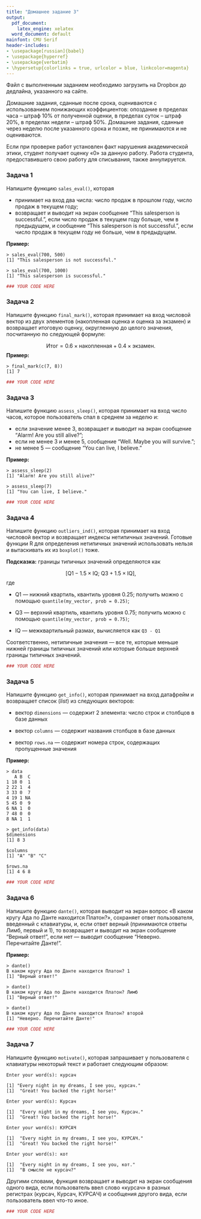 ```yaml
---
title: "Домашнее задание 3"
output:
  pdf_document:
    latex_engine: xelatex
  word_document: default
mainfont: CMU Serif
header-includes:
- \usepackage[russian]{babel}
- \usepackage{hyperref}
- \usepackage{verbatim}
- \hypersetup{colorlinks = true, urlcolor = blue, linkcolor=magenta}
---
```


Файл с выполненным заданием необходимо загрузить на Dropbox до дедлайна, указанного на сайте.

Домашние задания, сданные после срока, оцениваются с использованием понижающих коэффициентов: опоздание в пределах часа – штраф 10% от полученной оценки, в пределах суток – штраф 20%, в пределах недели – штраф 50%. Домашние задания, сданные через неделю после указанного срока и позже, не принимаются и не оцениваются.

Если при проверке работ установлен факт нарушения академической этики, студент получает оценку «0» за данную работу. Работа студента, предоставившего свою работу для списывания, также аннулируется.

### Задача 1

Напишите функцию `sales_eval()`, которая 

* принимает на вход два числа: число продаж в прошлом году, число продаж в текущем году;
* возвращает и выводит на экран сообщение "This salesperson is successful.", если число продаж в текущем году больше, чем в предыдущем, и сообщение "This salesperson is not successful.", если число продаж в текущем году не больше, чем в предыдущем.

**Пример:**

```
> sales_eval(700, 500)
[1] "This salesperson is not successful."

> sales_eval(700, 1000)
[1] "This salesperson is successful."
```

```r
### YOUR CODE HERE
```

### Задача 2

Напишите функцию `final_mark()`, которая принимает на вход числовой вектор из двух элементов (накопленная оценка и оценка за экзамен) и возвращает итоговую оценку, округленную до целого значения, посчитанную по следующей формуле:

$$
\text{Итог} = 0.6 \times \text{накопленная} + 0.4 \times \text{экзамен}.
$$
**Пример:**

```
> final_mark(c(7, 8))
[1] 7
```

```r
### YOUR CODE HERE
```

### Задача 3

Напишите функцию `assess_sleep()`, которая принимает на вход число часов, которое пользователь спал в среднем за неделю и: 

* если значение менее 3, возвращает и выводит на экран сообщение "Alarm! Are you still alive?";
* если не менее 3 и менее 5, сообщение "Well. Maybe you will survive.";
* не менее 5 — сообщение "You can live, I believe."

**Пример:**

```
> assess_sleep(2)
[1] "Alarm! Are you still alive?"

> assess_sleep(7)
[1] "You can live, I believe."
```

```r
### YOUR CODE HERE
```

### Задача 4

Напишите функцию `outliers_ind()`, которая принимает на вход числовой вектор и возвращает индексы нетипичных значений. Готовые функции R для определения нетипичных значений использовать нельзя и вытаскивать их из `boxplot()` тоже.

**Подсказка:** границы типичных значений определяются как 

$$
[\text{Q1} - 1.5 \times \text{IQ};~\text{Q3} + 1.5 \times \text{IQ}],
$$
где

* $\text{Q1}$ — нижний квартиль, квантиль уровня 0.25; получить можно с помощью `quantile(my_vector, prob = 0.25)`;

* $\text{Q3}$ — верхний квартиль, квантиль уровня 0.75; получить можно с помощью `quantile(my_vector, prob = 0.75)`;

* $\text{IQ}$ — межквартильный размах, вычисляется как `Q3 - Q1`

Соответственно, нетипичные значения — все те, которые меньше нижней границы типичных значений или которые больше верхней границы типичных значений.

```r
### YOUR CODE HERE
```

### Задача 5

Напишите функцию `get_info()`, которая принимает на вход датафрейм и возвращает список (*list*) из следующих векторов:

* вектор `dimensions` — содержит 2 элемента: число строк и столбцов в базе данных

* вектор `columns` — содержит названия столбцов в базе данных

* вектор `rows.na` — содержит номера строк, содержащих пропущенные значения

**Пример:**

```
> data
   A B  C
1 18 0  1
2 22 1  4
3 33 0  7
4 19 1 NA
5 45 0  9
6 NA 1  0
7 48 0  0
8 NA 1  1

> get_info(data)
$dimensions
[1] 8 3

$columns
[1] "A" "B" "C"

$rows.na
[1] 4 6 8
```

```r
### YOUR CODE HERE
```

### Задача 6

Напишите функцию `dante()`, которая выводит на экран вопрос «В каком кругу Ада по Данте находится Платон?», сохраняет ответ пользователя, введенный с клавиатуры, и, если ответ верный (принимаются ответы Лимб, первый и 1), то возвращает и выводит на экран сообщение "Верный ответ!", если нет — выводит сообщение "Неверно. Перечитайте Данте!".

**Пример:**

```
> dante()
В каком кругу Ада по Данте находится Платон? 1
[1] "Верный ответ!"

> dante()
В каком кругу Ада по Данте находится Платон? Лимб
[1] "Верный ответ!"

> dante()
В каком кругу Ада по Данте находится Платон? второй
[1] "Неверно. Перечитайте Данте!"
```

```r
### YOUR CODE HERE
```

### Задача 7

Напишите функцию `motivate()`, которая запрашивает у пользователя с клавиатуры некоторый текст и работает следующим образом:

```
Enter your word(s): курсач

[1] "Every night in my dreams, I see you, курсач."
[1]  "Great! You backed the right horse!"

Enter your word(s): Курсач

[1]  "Every night in my dreams, I see you, Курсач."
[1]  "Great! You backed the right horse!"

Enter your word(s): КУРСАЧ

[1]  "Every night in my dreams, I see you, КУРСАЧ."
[1]  "Great! You backed the right horse!"

Enter your word(s): кот

[1]  "Every night in my dreams, I see you, кот."
[1]  "В смысле не курсач?"
```

Другими словами, функция возвращает и выводит на экран сообщения одного вида, если пользователь ввел слово «курсач» в разных регистрах (курсач, Курсач, КУРСАЧ) и сообщения другого вида, если пользователь ввел что-то иное.

```r
### YOUR CODE HERE
```